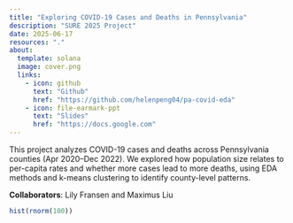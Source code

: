 ```yaml
---
title: "Exploring COVID-19 Cases and Deaths in Pennsylvania"
description: "SURE 2025 Project"
date: 2025-06-17
resources: "."
about: 
  template: solana
  image: cover.png
  links:
    - icon: github
      text: "Github"
      href: "https://github.com/helenpeng04/pa-covid-eda"
    - icon: file-earmark-ppt
      text: "Slides"
      href: "https://docs.google.com"
---
```

This project analyzes COVID-19 cases and deaths across Pennsylvania counties (Apr 2020–Dec 2022). We explored how population size relates to per-capita rates and whether more cases lead to more deaths, using EDA methods and k-means clustering to identify county-level patterns.

**Collaborators**: Lily Fransen and Maximus Liu

```r
hist(rnorm(100))
```

